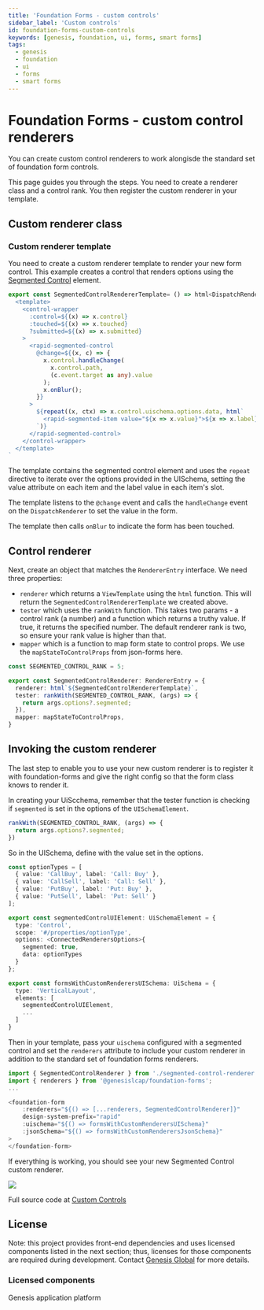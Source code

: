 ---
title: 'Foundation Forms - custom controls'
sidebar_label: 'Custom controls'
id: foundation-forms-custom-controls
keywords: [genesis, foundation, ui, forms, smart forms]
tags:
  - genesis
  - foundation
  - ui
  - forms
  - smart forms
---

# Foundation Forms - custom control renderers

You can create custom control renderers to work alongisde the standard set of foundation form controls.

This page guides you through the steps. You need to create a renderer class and a control rank. You then register the custom renderer in your template.

## Custom renderer class

### Custom renderer template

You need to create a custom renderer template to render your new form control. This example creates a control that renders options using the [Segmented Control](/web/web-components/form/segmented-control/?_highlight=segment) element.

```ts
export const SegmentedControlRendererTemplate= () => html<DispatchRenderer>`
  <template>
    <control-wrapper
      :control=${(x) => x.control}
      :touched=${(x) => x.touched}
      ?submitted=${(x) => x.submitted}
    >
      <rapid-segmented-control
        @change=${(x, c) => {
          x.control.handleChange(
            x.control.path,
            (c.event.target as any).value
          );
          x.onBlur();
        }}
      >
        ${repeat((x, ctx) => x.control.uischema.options.data, html`
          <rapid-segmented-item value="${x => x.value}">${x => x.label}</rapid-segmented-item>
        `)}
      </rapid-segmented-control>
    </control-wrapper>
  </template>
`
```

The template contains the segmented control element and uses the `repeat` directive to iterate over the options provided in the UISchema, setting the value attribute on each item and the label value in each item's slot.

The template listens to the `@change` event and calls the `handleChange` event on the `DispatchRenderer` to set the value in the form.

The template then calls `onBlur` to indicate the form has been touched.

## Control renderer

Next, create an object that matches the `RendererEntry` interface. We need three properties:

- `renderer` which returns a `ViewTemplate` using the `html` function. This will return the `SegmentedControlRendererTemplate` we created above.
- `tester` which uses the `rankWith` function. This takes two params - a control rank (a number) and a function which returns a truthy value. If true, it returns the specified number. The default renderer rank is two, so ensure your rank value is higher than that.
- `mapper` which is a function to map form state to control props. We use the `mapStateToControlProps` from json-forms here.

```ts
const SEGMENTED_CONTROL_RANK = 5;

export const SegmentedControlRenderer: RendererEntry = {
  renderer: html`${SegmentedControlRendererTemplate}`,
  tester: rankWith(SEGMENTED_CONTROL_RANK, (args) => {
    return args.options?.segmented;
  }),
  mapper: mapStateToControlProps,
}

```

## Invoking the custom renderer

The last step to enable you to use your new custom renderer is to register it with foundation-forms and give the right config so that the form class knows to render it.

In creating your UiScchema, remember that the tester function is checking if `segmented` is set in the options of the `UISchemaElement`.

```ts
rankWith(SEGMENTED_CONTROL_RANK, (args) => {
  return args.options?.segmented;
})
```

So in the UISchema, define with the value set in the options.

```ts
const optionTypes = [
  { value: 'CallBuy', label: 'Call: Buy' },
  { value: 'CallSell', label: 'Call: Sell' },
  { value: 'PutBuy', label: 'Put: Buy' },
  { value: 'PutSell', label: 'Put: Sell' }
];

export const segmentedControlUIElement: UiSchemaElement = {
  type: 'Control',
  scope: '#/properties/optionType',
  options: <ConnectedRenderersOptions>{
    segmented: true,
    data: optionTypes
  }
};

export const formsWithCustomRenderersUISchema: UiSchema = {
  type: 'VerticalLayout',
  elements: [
    segmentedControlUIElement,
    ...
  ]
}
```

Then in your template, pass your `uischema` configured with a segmented control and set the `renderers` attribute to include your custom renderer in addition to the standard set of foundation forms renderers.


```ts
import { SegmentedControlRenderer } from './segmented-control-renderer';
import { renderers } from '@genesislcap/foundation-forms';
...

<foundation-form
    :renderers="${() => [...renderers, SegmentedControlRenderer]}"
    design-system-prefix="rapid"
    :uischema="${() => formsWithCustomRenderersUISchema}"
    :jsonSchema="${() => formsWithCustomRenderersJsonSchema}"
>
</foundation-form>
```

If everything is working, you should see your new Segmented Control custom renderer.

![](/img/smart-forms/segmented-control-renderer.png)

Full source code at [Custom Controls](https://github.com/genesiscommunitysuccess/form-examples/tree/main/client/src/routes/forms-with-custom-renderers)

## License

Note: this project provides front-end dependencies and uses licensed components listed in the next section; thus, licenses for those components are required during development. Contact [Genesis Global](https://genesis.global/contact-us/) for more details.

### Licensed components
Genesis application platform
